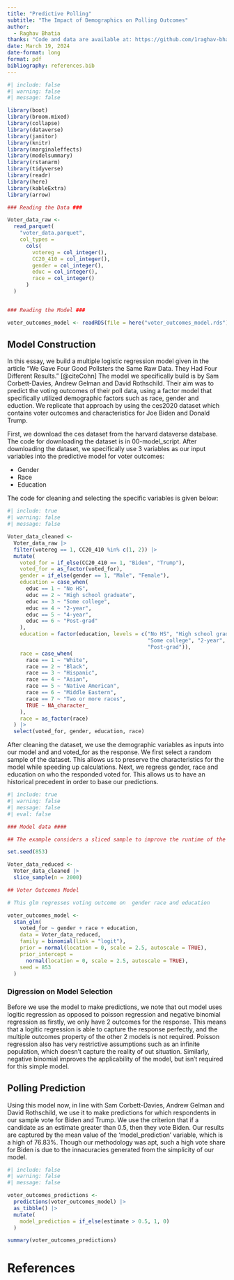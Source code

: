 ```yaml
---
title: "Predictive Polling"
subtitle: "The Impact of Demographics on Polling Outcomes"
author: 
  - Raghav Bhatia
thanks: "Code and data are available at: https://github.com/1raghav-bhatia/political-polling.git"
date: March 19, 2024
date-format: long
format: pdf
bibliography: references.bib
---
```


```r
#| include: false
#| warning: false
#| message: false

library(boot)
library(broom.mixed)
library(collapse)
library(dataverse)
library(janitor)
library(knitr)
library(marginaleffects)
library(modelsummary)
library(rstanarm)
library(tidyverse)
library(readr)
library(here)
library(kableExtra)
library(arrow)

### Reading the Data ###

Voter_data_raw <-
  read_parquet(
    "voter_data.parquet",
    col_types =
      cols(
        votereg = col_integer(),
        CC20_410 = col_integer(),
        gender = col_integer(),
        educ = col_integer(),
        race = col_integer()
      )
  )


### Reading the Model ###

voter_outcomes_model <- readRDS(file = here("voter_outcomes_model.rds"))
```

## Model Construction

In this essay, we build a multiple logistic regression model given in the article "We Gave Four Good Pollsters the Same Raw Data. They Had Four Different Results." [@citeCohn] The model we specifically build is by Sam Corbett-Davies, Andrew Gelman and David Rothschild. Their aim was to predict the voting outcomes of their poll data, using a factor model that specifically utilized demographic factors such as race, gender and eduction. We replicate that approach by using the ces2020 dataset which contains voter outcomes and characteristics for Joe Biden and Donald Trump. 

First, we download the ces dataset from the harvard dataverse database. The code for downloading the dataset is in 00-model_script. After downloading the dataset, we specifically use 3 variables as our input variables into the predictive model for voter outcomes:

- Gender
- Race
- Education

The code for cleaning and selecting the specific variables is given below:

```r
#| include: true
#| warning: false
#| message: false

Voter_data_cleaned <-
  Voter_data_raw |>
  filter(votereg == 1, CC20_410 %in% c(1, 2)) |>
  mutate(
    voted_for = if_else(CC20_410 == 1, "Biden", "Trump"),
    voted_for = as_factor(voted_for),
    gender = if_else(gender == 1, "Male", "Female"),
    education = case_when(
      educ == 1 ~ "No HS",
      educ == 2 ~ "High school graduate",
      educ == 3 ~ "Some college",
      educ == 4 ~ "2-year",
      educ == 5 ~ "4-year",
      educ == 6 ~ "Post-grad"
    ),
    education = factor(education, levels = c("No HS", "High school graduate", 
                                             "Some college", "2-year", "4-year", 
                                             "Post-grad")),
    race = case_when(
      race == 1 ~ "White",
      race == 2 ~ "Black",
      race == 3 ~ "Hispanic",
      race == 4 ~ "Asian",
      race == 5 ~ "Native American",
      race == 6 ~ "Middle Eastern",
      race == 7 ~ "Two or more races",
      TRUE ~ NA_character_
    ),
    race = as_factor(race)
  ) |>
  select(voted_for, gender, education, race)
```


After cleaning the dataset, we use the demographic variables as inputs into our model and and voted_for as the response. We first select a random sample of the dataset. This allows us to preserve the characteristics for the model while speeding up calculations. Next, we regress gender, race and education on who the responded voted for. This allows us to have an historical precedent in order to base our predictions.


```r
#| include: true
#| warning: false
#| message: false
#| eval: false

### Model data ####

## The example considers a sliced sample to improve the runtime of the model.

set.seed(853)

Voter_data_reduced <- 
  Voter_data_cleaned |> 
  slice_sample(n = 2000)

## Voter Outcomes Model

# This glm regresses voting outcome on  gender race and education

voter_outcomes_model <-
  stan_glm(
    voted_for ~ gender + race + education,
    data = Voter_data_reduced,
    family = binomial(link = "logit"),
    prior = normal(location = 0, scale = 2.5, autoscale = TRUE),
    prior_intercept = 
      normal(location = 0, scale = 2.5, autoscale = TRUE),
    seed = 853
  )

```

### Digression on Model Selection

Before we use the model to make predictions, we note that out model uses logitic regression as opposed to poisson regression and negative binomial regression as firstly, we only have 2 outcomes for the response. This means that a logitic regression is able to capture the response perfectly, and the multiple outcomes property of the other 2 models is not required. Poisson regression also has very restrictive assumptions such as an infinite population, which doesn't capture the reality of out situation. Similarly, negative binomial improves the applicability of the model, but isn't required for this simple model.

## Polling Prediction

Using this model now, in line with Sam Corbett-Davies, Andrew Gelman and David Rothschild, we use it to make predictions for which respondents in our sample vote for Biden and Trump. We use the criterion that if a candidate as an estimate greater than 0.5, then they vote Biden. Our results are captured by the mean value of the 'model_prediction' variable, which is a high of 76.83%. Though our methodology was apt, such a high vote share for Biden is due to the innacuracies generated from the simplicity of our model.

```r
#| include: false
#| warning: false
#| message: false

voter_outcomes_predictions <-
  predictions(voter_outcomes_model) |>
  as_tibble() |>
  mutate(
    model_prediction = if_else(estimate > 0.5, 1, 0)
  )

summary(voter_outcomes_predictions)
```



\newpage

# References
